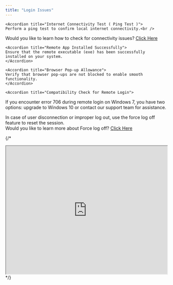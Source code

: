 ```yaml
---
title: "Login Issues"
---
```



    <Accordion title="Internet Connectivity Test ( Ping Test )">
    Perform a ping test to confirm local internet connectivity.<br />
   Would you like to learn how to check for connectivity issues? <a href="/faqs#what-exactly-is-a-ping-drop-and-how-can-one-determine-if-it-has-occurred">Click Here</a>
    </Accordion>

    <Accordion title="Remote App Installed Successfully">
    Ensure that the remote executable (exe) has been successfully installed on your system.
    </Accordion>
    
    <Accordion title="Browser Pop-up Allowance">
    Verify that browser pop-ups are not blocked to enable smooth functionality.
    </Accordion>

    <Accordion title="Compatibility Check for Remote Login">
If you encounter error 706 during remote login on Windows 7, you have two options: upgrade to Windows 10 or contact our support team for assistance.
    </Accordion>

 <Accordion title="Force Log Off Procedure ">
   In case of user disconnection or improper log out, use the force log off feature to reset the session.<br/>
    Would you like to learn more about Force log off? <a href="/faqs#whats-force-logout">Click Here</a>
    </Accordion>


{/* 
<iframe height="400px" width="100%" src="https://app.sharefable.com/embed/demo/remote-login-0tkdqjm26rzm10rk" allowfullscreen></iframe> */}